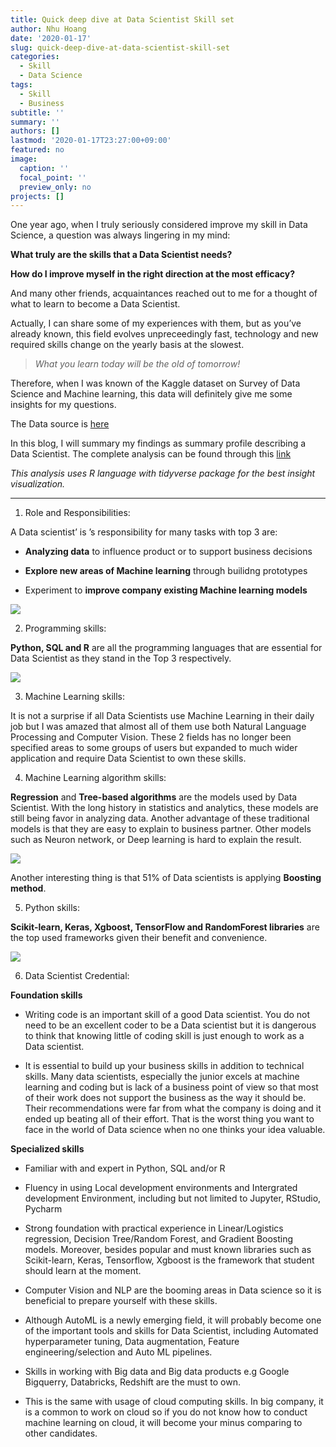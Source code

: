 ```yaml
---
title: Quick deep dive at Data Scientist Skill set
author: Nhu Hoang
date: '2020-01-17'
slug: quick-deep-dive-at-data-scientist-skill-set
categories:
  - Skill
  - Data Science
tags:
  - Skill
  - Business
subtitle: ''
summary: ''
authors: []
lastmod: '2020-01-17T23:27:00+09:00'
featured: no
image:
  caption: ''
  focal_point: ''
  preview_only: no
projects: []
---
```


One year ago, when I truly seriously considered improve my skill in Data Science, a question was always lingering in my mind:

**What truly are the skills that a Data Scientist needs?**

**How do I improve myself in the right direction at the most efficacy?**

And many other friends, acquaintances reached out to me for a thought of what to learn to become a Data Scientist. 

Actually, I can share some of my experiences with them, but as you've already known, this field evolves unpreceedingly fast, technology and new required skills change on the yearly basis at the slowest.

> *What you learn today will be the old of tomorrow!*

Therefore, when I was known of the Kaggle dataset on Survey of Data Science and Machine learning, this data will definitely give me some insights for my questions.

The Data source is [here](https://www.kaggle.com/c/kaggle-survey-2019) 

In this blog, I will summary my findings as summary profile describing a Data Scientist. The complete analysis can be found through this [link](https://www.kaggle.com/geninhu/direction-toward-a-great-data-scientist/data)

*This analysis uses R language with tidyverse package for the best insight visualization.*

---

1. Role and Responsibilities:

A Data scientist' is 's responsibility for many tasks with top 3 are:

* **Analyzing data** to influence product or to support business decisions

* **Explore new areas of Machine learning** through builidng prototypes

* Experiment to **improve company existing Machine learning models**

![](/2020-01-17-quick-deep-dive-at-data-scientist-skill-set/index_files/responsibility.png)

2. Programming skills:

**Python, SQL and R** are all the programming languages that are essential for Data Scientist as they stand in the Top 3 respectively.

![](/2020-01-17-quick-deep-dive-at-data-scientist-skill-set/index_files/PL.png)

3. Machine Learning skills:

It is not a surprise if all Data Scientists use Machine Learning in their daily job but I was amazed that almost all of them use both Natural Language Processing and Computer Vision. These 2 fields has no longer been specified areas to some groups of users but expanded to much wider application and require Data Scientist to own these skills.

4. Machine Learning algorithm skills:

**Regression** and **Tree-based algorithms** are the models used by Data Scientist. With the long history in statistics and analytics, these models are still being favor in analyzing data. Another advantage of these traditional models is that they are easy to explain to business partner. Other models such as Neuron network, or Deep learning is hard to explain the result. 

![](/2020-01-17-quick-deep-dive-at-data-scientist-skill-set/index_files/ML.png)

Another interesting thing is that 51% of Data scientists is applying **Boosting method**.

5. Python skills:

**Scikit-learn, Keras, Xgboost, TensorFlow and RandomForest libraries** are the top used frameworks given their benefit and convenience.

![](/2020-01-17-quick-deep-dive-at-data-scientist-skill-set/index_files/package.png)

6. Data Scientist Credential:

**Foundation skills**

* Writing code is an important skill of a good Data scientist. You do not need to be an excellent coder to be a Data scientist but it is dangerous to think that knowing little of coding skill is just enough to work as a Data scientist.

* It is essential to build up your business skills in addition to technical skills. Many data scientists, especially the junior excels at machine learning and coding but is lack of a business point of view so that most of their work does not support the business as the way it should be. Their recommendations were far from what the company is doing and it ended up beating all of their effort. That is the worst thing you want to face in the world of Data science when no one thinks your idea valuable.

**Specialized skills**

* Familiar with and expert in Python, SQL and/or R

* Fluency in using Local development environments and Intergrated development Environment, including but not limited to Jupyter, RStudio, Pycharm

* Strong foundation with practical experience in Linear/Logistics regression, Decision Tree/Random Forest, and Gradient Boosting models. Moreover, besides popular and must known libraries such as Scikit-learn, Keras, Tensorflow, Xgboost is the framework that student should learn at the moment.

* Computer Vision and NLP are the booming areas in Data science so it is beneficial to prepare yourself with these skills.

* Although AutoML is a newly emerging field, it will probably become one of the important tools and skills for Data Scientist, including Automated hyperparameter tuning, Data augmentation, Feature engineering/selection and Auto ML pipelines.

* Skills in working with Big data and Big data products e.g Google Bigquerry, Databricks, Redshift are the must to own.

* This is the same with usage of cloud computing skills. In big company, it is a common to work on cloud so if you do not know how to conduct machine learning on cloud, it will become your minus comparing to other candidates.
